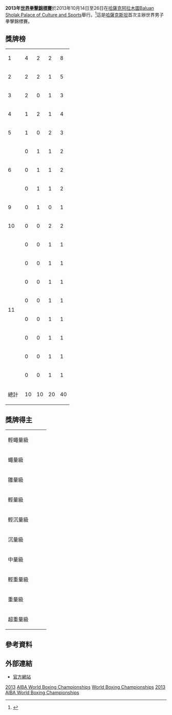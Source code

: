{{Infobox sport event
|name           = 2013年世界拳擊錦標賽
|image          =
|size           = 
|caption        =
|date_start     = 2013年10月14日
|date_end       = 26日
|competitors    = 576
|nations        = 116
|prize_money    =
|other          =
|venue          = [[Baluan_Sholak_Palace_of_Culture_and_Sports|Baluan Sholak Palace of Culture and Sports]]
|location       = [[哈薩克斯坦|哈薩克]][[阿拉木圖|阿拉木圖]]
}}

'''2013年[[世界拳擊錦標賽|世界拳擊錦標賽]]'''於2013年10月14日至26日在[[哈薩克斯坦|哈薩克]][[阿拉木圖|阿拉木圖]][[Baluan_Sholak_Palace_of_Culture_and_Sports|Baluan Sholak Palace of Culture and Sports]]舉行。<ref>{{Cite web |url=http://www.eubcboxing.org/aiba-world-boxing-championships-almaty-2013-day-7-results-session-1-20-21-oct-match-schedule/ |title=Schedule |accessdate=2014-10-11 |archive-date=2013-10-20 |archive-url=https://archive.is/20131020155005/http://www.eubcboxing.org/aiba-world-boxing-championships-almaty-2013-day-7-results-session-1-20-21-oct-match-schedule/ |dead-url=no }}</ref>這是[[哈薩克斯坦|哈薩克斯坦]]首次主辦世界男子拳擊錦標賽。

==獎牌榜==
{| {{RankedMedalTable|nation-width=200px}}
|-
|1||align=left|{{flagcountry|KAZ}}||4||2||2||8
|-
|2||align=left|{{flagcountry|CUB}}||2||2||1||5
|-
|3||align=left|{{flagcountry|AZE}}||2||0||1||3
|-
|4||align=left|{{flagcountry|RUS}}||1||2||1||4
|-
|5||align=left|{{flagcountry|ITA}}||1||0||2||3
|-
|rowspan=3|6||align=left|{{flagcountry|BRA}}||0||1||1||2
|-
|align=left|{{flagcountry|IRL}}||0||1||1||2
|-
|align=left|{{flagcountry|UZB}}||0||1||1||2
|-
|9||align=left|{{flagcountry|ALG}}||0||1||0||1
|-
|10||align=left|{{flagcountry|GER}}||0||0||2||2
|-
|rowspan=8|11||align=left|{{flagcountry|ARG}}||0||0||1||1
|-
|align=left|{{flagcountry|CRC}}||0||0||1||1
|-
|align=left|{{flagcountry|ENG}}||0||0||1||1
|-
|align=left|{{flagcountry|MGL}}||0||0||1||1
|-
|align=left|{{flagcountry|THA}}||0||0||1||1
|-
|align=left|{{flagcountry|UKR}}||0||0||1||1
|-
|align=left|{{flagcountry|VEN}}||0||0||1||1
|-
|align=left|{{flagcountry|WAL}}||0||0||1||1
|-
!colspan=2| 總計 || 10 || 10 || 20 || 40
|}

==獎牌得主==
{| {{MedalistTable|type=項目}}
|-
|rowspan=2|輕蠅量級
|rowspan=2|{{flagmedalist|[[比然·扎基波夫|比然·扎基波夫]]|KAZ}}
|rowspan=2|{{flagmedalist|[[穆罕默德·弗利希|穆罕默德·弗利希]]|ALG}}
|{{flagmedalist|[[Yosvany_Veitía|Yosvany Veitía]]|CUB}}
|-
|{{flagmedalist|[[David_Jimenez|David Jimenez]]|CRC}}
|-
|rowspan=2|蠅量級
|rowspan=2|{{flagmedalist|[[Misha_Aloyan|Misha Aloyan]]|RUS}}
|rowspan=2|{{flagmedalist|[[Jasurbek_Latipov|Jasurbek Latipov]]|UZB}}
|{{flagmedalist|[[Andrew_Selby|Andrew Selby]]|WAL}}
|-
|{{flagmedalist|[[Chatchai_Butdee|Chatchai Butdee]]|THA}}
|-
|rowspan=2|雛量級
|rowspan=2|{{flagmedalist|[[Javid_Chalabiyev|Javid Chalabiyev]]|AZE}}
|rowspan=2|{{flagmedalist|[[Vladimir_Nikitin_(boxer)|Vladimir Nikitin]]|RUS}}
|{{flagmedalist|[[Mykola_Butsenko|Mykola Butsenko]]|UKR}}
|-
|{{flagmedalist|[[Kairat_Yeraliyev|Kairat Yeraliyev]]|KAZ}}
|-
|rowspan=2|輕量級
|rowspan=2|{{flagmedalist|[[Lázaro_Álvarez|Lázaro Álvarez]]|CUB}}
|rowspan=2|{{flagmedalist|[[Robson_Conceição|Robson Conceição]]|BRA}}
|{{flagmedalist|[[Domenico_Valentino|Domenico Valentino]]|ITA}}
|-
|{{flagmedalist|[[Berik_Abdrakhmanov|Berik Abdrakhmanov]]|KAZ}}
|-
|rowspan=2|輕沉量級
|rowspan=2|{{flagmedalist|[[Merey_Akshalov|Merey Akshalov]]|KAZ}}
|rowspan=2|{{flagmedalist|[[Yasniel_Toledo|Yasniel Toledo]]|CUB}}
|{{flagmedalist|[[Éverton_Lopes|Éverton Lopes]]|BRA}}
|-
|{{flagmedalist|[[Uranchimegiin_Mönkh-Erdene|Uranchimegiin Mönkh-Erdene]]|MGL}}
|-
|rowspan=2|沉量級
|rowspan=2|{{flagmedalist|[[Daniyar_Yeleussinov|Daniyar Yeleussinov]]|KAZ}}
|rowspan=2|{{flagmedalist|[[Arisnoidys_Despaigne|Arisnoidys Despaigne]]|CUB}}
|{{flagmedalist|[[Arajik_Marutjan|Arajik Marutjan]]|GER}}
|-
|{{flagmedalist|[[Gabriel_Maestre|Gabriel Maestre]]|VEN}}
|-
|rowspan=2|中量級
|rowspan=2|{{flagmedalist|[[Zhanibek_Alimkhanuly|Zhanibek Alimkhanuly]]|KAZ}}
|rowspan=2|{{flagmedalist|[[Jason_Quigley_(boxer)|Jason Quigley]]|IRL}}
|{{flagmedalist|[[Antony_Fowler|Antony Fowler]]|ENG}}
|-
|{{flagmedalist|[[Artem_Chebotarev|Artem Chebotarev]]|RUS}}
|-
|rowspan=2|輕重量級
|rowspan=2|{{flagmedalist|[[Julio_César_la_Cruz|Julio César la Cruz]]|CUB}}
|rowspan=2|{{flagmedalist|[[Adilbek_Niyazymbetov|Adilbek Niyazymbetov]]|KAZ}}
|{{flagmedalist|[[Oybek_Mamazulunov|Oybek Mamazulunov]]|UZB}}
|-
|{{flagmedalist|[[Joe_Ward_(boxer)|Joe Ward]]|IRL}}
|-
|rowspan=2|重量級
|rowspan=2|{{flagmedalist|[[克莱门特·鲁索|克莱门特·鲁索]]|ITA}}
|rowspan=2|{{flagmedalist|[[Evgeny_Tishchenko|Evgeny Tishchenko]]|RUS}}
|{{flagmedalist|[[捷伊穆尔·马梅多夫|捷伊穆尔·马梅多夫]]|AZE}}
|-
|{{flagmedalist|[[亞米爾·培拉塔·哈拉|亞米爾·培拉塔·哈拉]]|ARG}}
|-
|rowspan=2|超重量級
|rowspan=2|{{flagmedalist|[[Magomedrasul_Majidov|Magomedrasul Majidov]]|AZE}}
|rowspan=2|{{flagmedalist|[[Ivan_Dychko|Ivan Dychko]]|KAZ}}
|{{flagmedalist|[[罗伯托·卡马雷莱|罗伯托·卡马雷莱]]|ITA}}
|-
|{{flagmedalist|[[Erik_Pfeifer|Erik Pfeifer]]|GER}}
|}

==參考資料==
{{reflist}}

==外部連結==
*[http://www.aiba.org/default.aspx?pId=6259 官方網站]{{Wayback|url=http://www.aiba.org/default.aspx?pId=6259 |date=20150410043235 }}

{{世界拳擊錦標賽}}

[[Category:世界拳擊錦標賽|2013]]
[[Category:2013年拳擊|AIBA World Boxing Championships]]
[[Category:2013年哈薩克|World Boxing Championships]]
[[Category:哈薩克主辦的國際體育賽事|2013 AIBA World Boxing Championships]]